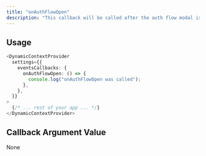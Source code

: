 ```yaml
---
title: "onAuthFlowOpen"
description: "This callback will be called after the auth flow modal is opened."
---
```


## Usage

```typescript TypeScript
<DynamicContextProvider
  settings={{
    eventsCallbacks: {
      onAuthFlowOpen: () => {
        console.log("onAuthFlowOpen was called");
      },
    },
  }}
>
  {/* ... rest of your app ... */}
</DynamicContextProvider>
```

## Callback Argument Value

None
